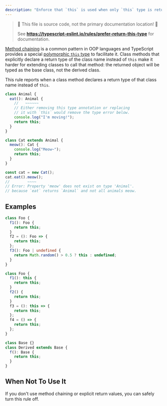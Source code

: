 ```yaml
---
description: "Enforce that `this` is used when only `this` type is returned."
---
```



> 🛑 This file is source code, not the primary documentation location! 🛑
>
> See **https://typescript-eslint.io/rules/prefer-return-this-type** for documentation.

[Method chaining](https://en.wikipedia.org/wiki/Method_chaining) is a common pattern in OOP languages and TypeScript provides a special [polymorphic `this` type](https://www.typescriptlang.org/docs/handbook/2/classes.html#this-types) to facilitate it.
Class methods that explicitly declare a return type of the class name instead of `this` make it harder for extending classes to call that method: the returned object will be typed as the base class, not the derived class.

This rule reports when a class method declares a return type of that class name instead of `this`.

```ts
class Animal {
  eat(): Animal {
    //   ~~~~~~
    // Either removing this type annotation or replacing
    // it with `this` would remove the type error below.
    console.log("I'm moving!");
    return this;
  }
}

class Cat extends Animal {
  meow(): Cat {
    console.log("Meow~");
    return this;
  }
}

const cat = new Cat();
cat.eat().meow();
//        ~~~~
// Error: Property 'meow' does not exist on type 'Animal'.
// because `eat` returns `Animal` and not all animals meow.
```

## Examples

<Tabs>
<TabItem value="❌ Incorrect">

```ts
class Foo {
  f1(): Foo {
    return this;
  }
  f2 = (): Foo => {
    return this;
  };
  f3(): Foo | undefined {
    return Math.random() > 0.5 ? this : undefined;
  }
}
```

</TabItem>
<TabItem value="✅ Correct">

```ts
class Foo {
  f1(): this {
    return this;
  }
  f2() {
    return this;
  }
  f3 = (): this => {
    return this;
  };
  f4 = () => {
    return this;
  };
}

class Base {}
class Derived extends Base {
  f(): Base {
    return this;
  }
}
```

</TabItem>
</Tabs>

## When Not To Use It

If you don't use method chaining or explicit return values, you can safely turn this rule off.
